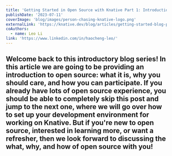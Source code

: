 ```yaml
---
title: 'Getting Started in Open Source with Knative Part 1: Introduction and Overview'
publishDate: '2023-07-11'
coverImage: 'blog/images/person-chasing-knative-logo.png'
externalLink: 'https://knative.dev/blog/articles/getting-started-blog-p1/'
coAuthors:
  - name: Leo Li
link: 'https://www.linkedin.com/in/haocheng-leo/'
---
```

Welcome back to this introductory blog series! In this article we are going to be providing an introduction to open
source: what it is, why you should care, and how you can participate. If you already have lots of open source
experience, you should be able to completely skip this post and jump to the next one, where we will go over how to set
up your development environment for working on Knative. But if you're new to open source, interested in learning more,
or want a refresher, then we look forward to discussing the what, why, and how of open source with you!
---